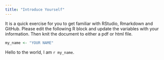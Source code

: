 ```yaml
---
title: "Introduce Yourself"
---
```



It is a quick exercise for you to get familiar with RStudio, Rmarkdown and GitHub. Please
edit the following R block and update the variables with your information. Then knit the document to either a pdf or html file.


```r
my_name <- "YOUR NAME"
```

Hello to the world, I am `r my_name`.
